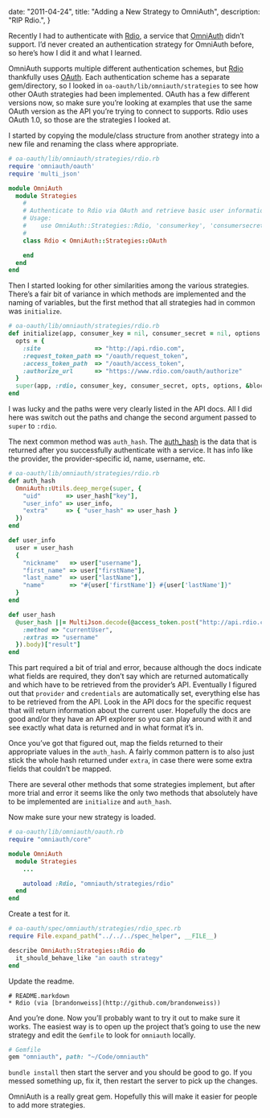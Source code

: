   date: "2011-04-24",
  title: "Adding a New Strategy to OmniAuth",
  description: "RIP Rdio.",
}

Recently I had to authenticate with [Rdio][rdio], a service that [OmniAuth][omniauth] didn’t support. I’d never created an authentication strategy for OmniAuth before, so here’s how I did it and what I learned.

OmniAuth supports multiple different authentication schemes, but [Rdio][rdio] thankfully uses [OAuth][oauth]. Each authentication scheme has a separate gem/directory, so I looked in `oa-oauth/lib/omniauth/strategies` to see how other OAuth strategies had been implemented. OAuth has a few different versions now, so make sure you’re looking at examples that use the same OAuth version as the API you’re trying to connect to supports. Rdio uses OAuth 1.0, so those are the strategies I looked at.

I started by copying the module/class structure from another strategy into a new file and renaming the class where appropriate.

```ruby
# oa-oauth/lib/omniauth/strategies/rdio.rb
require 'omniauth/oauth'
require 'multi_json'

module OmniAuth
  module Strategies
    #
    # Authenticate to Rdio via OAuth and retrieve basic user information.
    # Usage:
    #    use OmniAuth::Strategies::Rdio, 'consumerkey', 'consumersecret'
    #
    class Rdio < OmniAuth::Strategies::OAuth

    end
  end
end
```

Then I started looking for other similarities among the various strategies. There’s a fair bit of variance in which methods are implemented and the naming of variables, but the first method that all strategies had in common was `initialize`.

```ruby
# oa-oauth/lib/omniauth/strategies/rdio.rb
def initialize(app, consumer_key = nil, consumer_secret = nil, options = {}, &block)
  opts = {
    :site               => "http://api.rdio.com",
    :request_token_path => "/oauth/request_token",
    :access_token_path  => "/oauth/access_token",
    :authorize_url      => "https://www.rdio.com/oauth/authorize"
  }
  super(app, :rdio, consumer_key, consumer_secret, opts, options, &block)
end
```

I was lucky and the paths were very clearly listed in the API docs. All I did here was switch out the paths and change the second argument passed to `super` to `:rdio`.

The next common method was `auth_hash`. The [auth_hash][auth_hash] is the data that is returned after you successfully authenticate with a service. It has info like the provider, the provider-specific id, name, username, etc.

```ruby
# oa-oauth/lib/omniauth/strategies/rdio.rb
def auth_hash
  OmniAuth::Utils.deep_merge(super, {
    "uid"       => user_hash["key"],
    "user_info" => user_info,
    "extra"     => { "user_hash" => user_hash }
  })
end

def user_info
  user = user_hash
  {
    "nickname"   => user["username"],
    "first_name" => user["firstName"],
    "last_name"  => user["lastName"],
    "name"       => "#{user['firstName']} #{user['lastName']}"
  }
end

def user_hash
  @user_hash ||= MultiJson.decode(@access_token.post("http://api.rdio.com/1/", {
    :method => "currentUser",
    :extras => "username"
  }).body)["result"]
end
```

This part required a bit of trial and error, because although the docs indicate what fields are required, they don’t say which are returned automatically and which have to be retrieved from the provider’s API. Eventually I figured out that `provider` and `credentials` are automatically set, everything else has to be retrieved from the API. Look in the API docs for the specific request that will return information about the current user. Hopefully the docs are good and/or they have an API explorer so you can play around with it and see exactly what data is returned and in what format it’s in.

Once you’ve got that figured out, map the fields returned to their appropriate values in the `auth_hash`. A fairly common pattern is to also just stick the whole hash returned under `extra`, in case there were some extra fields that couldn’t be mapped.

There are several other methods that some strategies implement, but after more trial and error it seems like the only two methods that absolutely have to be implemented are `initialize` and `auth_hash`.

Now make sure your new strategy is loaded.

```ruby
# oa-oauth/lib/omniauth/oauth.rb
require "omniauth/core"

module OmniAuth
  module Strategies
    ...

    autoload :Rdio, "omniauth/strategies/rdio"
  end
end
```

Create a test for it.

```ruby
# oa-oauth/spec/omniauth/strategies/rdio_spec.rb
require File.expand_path("../../../spec_helper", __FILE__)

describe OmniAuth::Strategies::Rdio do
  it_should_behave_like "an oauth strategy"
end
```

Update the readme.

```
# README.markdown
* Rdio (via [brandonweiss](http://github.com/brandonweiss))
```

And you’re done. Now you’ll probably want to try it out to make sure it works. The easiest way is to open up the project that’s going to use the new strategy and edit the `Gemfile` to look for `omniauth` locally.

```ruby
# Gemfile
gem "omniauth", path: "~/Code/omniauth"
```

`bundle install` then start the server and you should be good to go. If you messed something up, fix it, then restart the server to pick up the changes.

OmniAuth is a really great gem. Hopefully this will make it easier for people to add more strategies.

[omniauth]: https://github.com/intridea/omniauth
[rdio]: http://rdio.com
[oauth]: http://oauth.net
[auth_hash]: https://github.com/intridea/omniauth/wiki/Auth-Hash-Schema
[pull-request]: https://github.com/intridea/omniauth/pull/281
